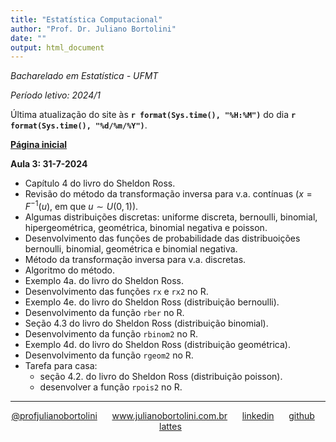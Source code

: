 ```yaml
---
title: "Estatística Computacional"
author: "Prof. Dr. Juliano Bortolini"
date: ""
output: html_document
---
```


*Bacharelado em Estatística - UFMT*

*Período letivo: 2024/1*

Última atualização do site às **`r format(Sys.time(), "%H:%M")`** do dia **`r format(Sys.time(), "%d/%m/%Y")`**.

[**Página inicial**](../index.html)

**Aula 3: 31-7-2024**

- Capítulo 4 do livro do Sheldon Ross.
- Revisão do método da transformação inversa para v.a. contínuas ($x = F^{-1}(u)$, em que $u \sim U(0,1)$).
- Algumas distribuições discretas: uniforme discreta, bernoulli, binomial, hipergeométrica, geométrica, binomial negativa e poisson.
- Desenvolvimento das funções de probabilidade das distribuoições bernoulli, binomial, geométrica e binomial negativa.
- Método da transformação inversa para v.a. discretas.
- Algoritmo do método.
- Exemplo 4a. do livro do Sheldon Ross.
- Desenvolvimento das funções `rx` e `rx2` no R.
- Exemplo 4e. do livro do Sheldon Ross (distribuição bernoulli).
- Desenvolvimento da função `rber` no R.
- Seção 4.3 do livro do Sheldon Ross (distribuição binomial).
- Desenvolvimento da função `rbinom2` no R.
- Exemplo 4d. do livro do Sheldon Ross (distribuição geométrica).
- Desenvolvimento da função `rgeom2` no R.
- Tarefa para casa:
  - seção 4.2. do livro do Sheldon Ross (distribuição poisson).
  - desenvolver a função `rpois2` no R.

----------
<div style="text-align: center;">

[@profjulianobortolini](https://instagram.com/profjulianobortolini) \  \  \ [www.julianobortolini.com.br](http://www.julianobortolini.com.br) \  \  \ [linkedin](https://linkedin.com/in/julianobortolini) \  \  \ [github](https://github.com/julianobortolini) \  \  \  [lattes](http://lattes.cnpq.br/6210909768845403)

</div>





  
  
  